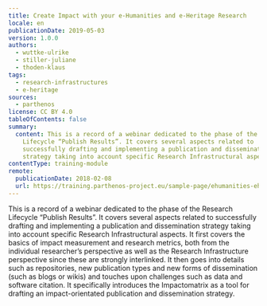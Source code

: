 ```yaml
---
title: Create Impact with your e-Humanities and e-Heritage Research
locale: en
publicationDate: 2019-05-03
version: 1.0.0
authors:
  - wuttke-ulrike
  - stiller-juliane
  - thoden-klaus
tags:
  - research-infrastructures
  - e-heritage
sources:
  - parthenos
license: CC BY 4.0
tableOfContents: false
summary:
  content: This is a record of a webinar dedicated to the phase of the Research
    Lifecycle “Publish Results”. It covers several aspects related to
    successfully drafting and implementing a publication and dissemination
    strategy taking into account specific Research Infrastructural aspects.
contentType: training-module
remote:
  publicationDate: 2018-02-08
  url: https://training.parthenos-project.eu/sample-page/ehumanities-eheritage-webinar-series/webinar-impact/
---
```

This is a record of a webinar dedicated to the phase of the Research Lifecycle “Publish Results”. It covers several aspects related to successfully drafting and implementing a publication and dissemination strategy taking into account specific Research Infrastructural aspects. It first covers the basics of impact measurement and research metrics, both from the individual researcher’s perspective as well as the Research Infrastructure perspective since these are strongly interlinked. It then goes into details such as repositories, new publication types and new forms of dissemination (such as blogs or wikis) and touches upon challenges such as data and software citation. It specifically introduces the Impactomatrix as a tool for drafting an impact-orientated publication and dissemination strategy.

<ExternalResource title="Interested in learning more?" subtitle="Check out Create Impact with your e-Humanities and e-Heritage Research on PARTHENOS" url="https://training.parthenos-project.eu/sample-page/ehumanities-eheritage-webinar-series/webinar-impact/" />

